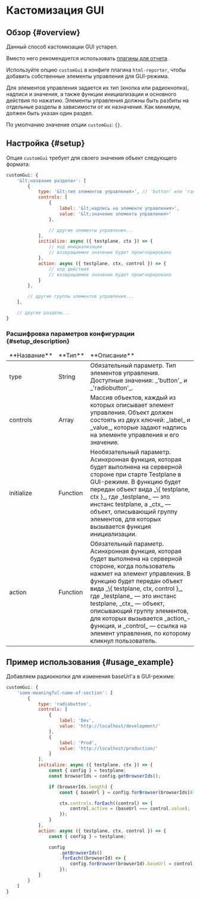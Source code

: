 
# Кастомизация GUI

## Обзор {#overview}

<Admonition type="warning">
Данный способ кастомизации GUI устарел.

Вместо него рекомендуется использовать [плагины для отчета](../html-reporter-plugins).

</Admonition>

Используйте опцию `customGui` в конфиге плагина `html-reporter`, чтобы добавить собственные элементы управления для GUI-режима.

Для элементов управления задается их тип (кнопка или радиокнопка), надписи и значения, а также функции инициализации и основного действия по нажатию. Элементы управления должны быть разбиты на отдельные разделы в зависимости от их назначения. Как минимум, должен быть указан один раздел.

По умолчанию значение опции `customGui`: `{}`.

## Настройка {#setup}

Опция `customGui` требует для своего значения объект следующего формата:

```javascript
customGui: {
    '&lt;название раздела>': [
        {
            type: '&lt;тип элементов управления>', // 'button' или 'radiobutton'
            controls: [
                {
                    label: '&lt;надпись на элементе управления>',
                    value: '&lt;значение элемента управления>'
                },

                // другие элементы управления...
            ],
            initialize: async ({ testplane, ctx }) => {
                // код инициализации
                // возвращаемое значение будет проигнорировано
            },
            action: async ({ testplane, ctx, control }) => {
                // код действия
                // возвращаемое значение будет проигнорировано
            }
        },

        // другие группы элементов управления...
    ],

    // другие разделы...
}
```

### Расшифровка параметров конфигурации {#setup_description}

<table>
<thead>
<tr><td>**Название**</td><td>**Тип**</td><td>**Описание**</td></tr>
</thead>
<tbody>
<tr><td>type</td><td>String</td><td>Обязательный параметр. Тип элементов управления. Доступные значения: _'button'_ и _'radiobutton'_.</td></tr>
<tr><td>controls</td><td>Array</td><td>Массив объектов, каждый из которых описывает элемент управления. Объект должен состоять из двух ключей: _label_ и _value_, которые задают надпись на элементе управления и его значение.</td></tr>
<tr><td>initialize</td><td>Function</td><td>Необязательный параметр. Асинхронная функция, которая будет выполнена на серверной стороне при старте Testplane в GUI-режиме. В функцию будет передан объект вида _\{ testplane, ctx }_, где _testplane_ — это инстанс testplane, а _ctx_ — объект, описывающий группу элементов, для которых вызывается функция инициализации.</td></tr>
<tr><td>action</td><td>Function</td><td>Обязательный параметр. Асинхронная функция, которая будет выполнена на серверной стороне, когда пользователь нажмет на элемент управления. В функцию будет передан объект вида _\{ testplane, ctx, control }_, где _testplane_ — это инстанс testplane, _ctx_ — объект, описывающий группу элементов, для которых вызывается _action_-функция, и _control_ — ссылка на элемент управления, по которому кликнул пользователь.</td></tr>

</tbody>
</table>

## Пример использования {#usage_example}

Добавляем радиокнопки для изменения baseUrl'а в GUI-режиме:

```javascript
customGui: {
    'some-meaningful-name-of-section': [
        {
            type: 'radiobutton',
            controls: [
                {
                    label: 'Dev',
                    value: 'http://localhost/development/'
                },
                {
                    label: 'Prod',
                    value: 'http://localhost/production/'
                }
            ],
            initialize: async ({ testplane, ctx }) => {
                const { config } = testplane;
                const browserIds = config.getBrowserIds();

                if (browserIds.length) {
                    const { baseUrl } = config.forBrowser(browserIds[0]);

                    ctx.controls.forEach((control) => {
                        control.active = (baseUrl === control.value);
                    });
                }
            },
            action: async ({ testplane, ctx, control }) => {
                const { config } = testplane;

                config
                    .getBrowserIds()
                    .forEach((browserId) => {
                        config.forBrowser(browserId).baseUrl = control.value;
                    });
            }
        }
    ]
}
```
